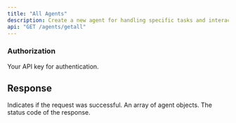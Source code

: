 ```yaml
---
title: "All Agents"
description: Create a new agent for handling specific tasks and interactions within the system.
api: "GET /agents/getall"
---
```

####


### Authorization


<ParamField header="authorization" type="string" required>
 Your API key for authentication.
</ParamField>



## Response

<ResponseField name="success" type="boolean">
  Indicates if the request was successful.
</ResponseField>
<ResponseField name="data" type="array">
  An array of agent objects.
</ResponseField>
<ResponseField name="status" type="number">
  The status code of the response.
</ResponseField>


